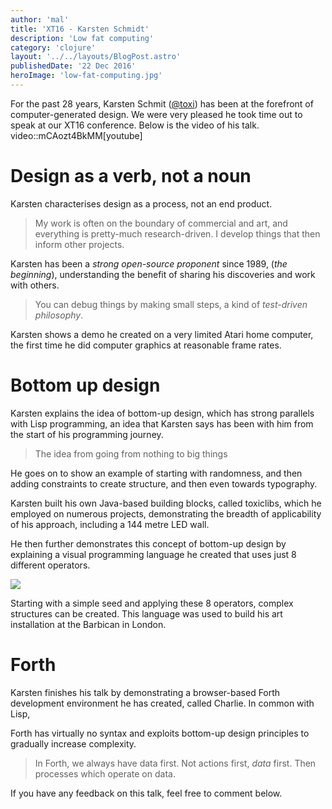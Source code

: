```yaml
---
author: 'mal'
title: 'XT16 - Karsten Schmidt'
description: 'Low fat computing'
category: 'clojure'
layout: '../../layouts/BlogPost.astro'
publishedDate: '22 Dec 2016'
heroImage: 'low-fat-computing.jpg'
---
```



For the past 28 years, Karsten Schmit
([\@toxi](https://twitter.com/toxi)) has been at the forefront of
computer-generated design. We were very pleased he took time out to
speak at our XT16 conference. Below is the video of his talk.
video::mCAozt4BkMM\[youtube\]

# Design as a verb, not a noun

Karsten characterises design as a process, not an end product.

> My work is often on the boundary of commercial and art, and everything
> is pretty-much research-driven. I develop things that then inform
> other projects.

Karsten has been a _strong open-source proponent_ since 1989, (_the
beginning_), understanding the benefit of sharing his discoveries and
work with others.

> You can debug things by making small steps, a kind of _test-driven
> philosophy_.

Karsten shows a demo he created on a very limited Atari home computer,
the first time he did computer graphics at reasonable frame rates.

# Bottom up design

Karsten explains the idea of bottom-up design, which has strong
parallels with Lisp programming, an idea that Karsten says has been with
him from the start of his programming journey.

> The idea from going from nothing to big things

He goes on to show an example of starting with randomness, and then
adding constraints to create structure, and then even towards
typography.

Karsten built his own Java-based building blocks, called toxiclibs,
which he employed on numerous projects, demonstrating the breadth of
applicability of his approach, including a 144 metre LED wall.

He then further demonstrates this concept of bottom-up design by
explaining a visual programming language he created that uses just 8
different operators.


<Image src={ks} />

Starting with a simple seed and applying these 8 operators, complex
structures can be created. This language was used to build his art
installation at the Barbican in London.

# Forth

Karsten finishes his talk by demonstrating a browser-based Forth
development environment he has created, called Charlie. In common with
Lisp,

Forth has virtually no syntax and exploits bottom-up design principles
to gradually increase complexity.

> In Forth, we always have data first. Not actions first, _data_ first.
> Then processes which operate on data.

If you have any feedback on this talk, feel free to comment below.
